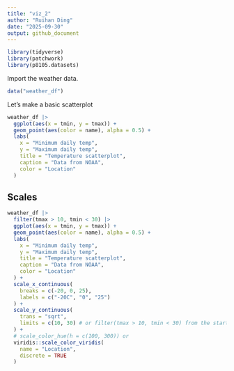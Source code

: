 ```yaml
---
title: "viz_2"
author: "Ruihan Ding"
date: "2025-09-30"
output: github_document
---
```


```r
library(tidyverse)
library(patchwork)
library(p8105.datasets)
```

Import the weather data.

```r
data("weather_df")
```

Let's make a basic scatterplot

```r
weather_df |> 
  ggplot(aes(x = tmin, y = tmax)) +
  geom_point(aes(color = name), alpha = 0.5) +
  labs(
    x = "Minimum daily temp", 
    y = "Maximum daily temp", 
    title = "Temperature scatterplot", 
    caption = "Data from NOAA",
    color = "Location"
  )
```

## Scales

```r
weather_df |>
  filter(tmax > 10, tmin < 30) |> 
  ggplot(aes(x = tmin, y = tmax)) +
  geom_point(aes(color = name), alpha = 0.5) +
  labs(
    x = "Minimum daily temp", 
    y = "Maximum daily temp", 
    title = "Temperature scatterplot", 
    caption = "Data from NOAA",
    color = "Location"
  ) +
  scale_x_continuous(
    breaks = c(-20, 0, 25),
    labels = c("-20C", "0", "25")
  ) +
  scale_y_continuous(
    trans = "sqrt",
    limits = c(10, 30) # or filter(tmax > 10, tmin < 30) from the start
  ) +
  # scale_color_hue(h = c(100, 300)) or
  viridis::scale_color_viridis(
    name = "Location", 
    discrete = TRUE
  )
```







